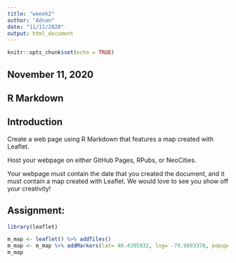---
title: "weeek2"
author: "Adnan"
date: "11/11/2020"
output: html_document
---

```{r setup, include=FALSE}
knitr::opts_chunk$set(echo = TRUE)
```

## November 11, 2020

## R Markdown

## Introduction
Create a web page using R Markdown that features a map created with Leaflet.

Host your webpage on either GitHub Pages, RPubs, or NeoCities.

Your webpage must contain the date that you created the document, and it must contain a map created with Leaflet. We would love to see you show off your creativity!

## Assignment:

```{r}
library(leaflet)
```

```{r}
m_map <- leaflet() %>% addTiles()   
m_map <- m_map %>% addMarkers(lat= 40.4395932, lng= -79.9893378, popup="Piitsburgh")
m_map  
```